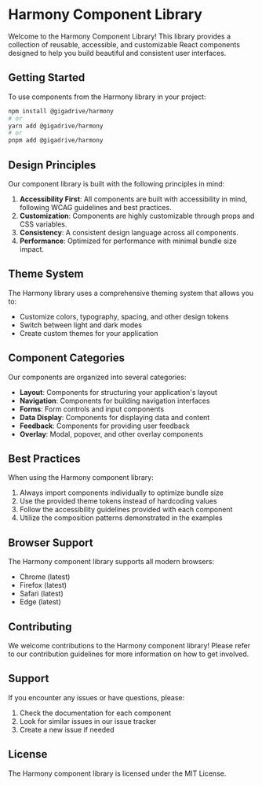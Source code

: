 
<Meta title="Introduction" />

# Harmony Component Library

Welcome to the Harmony Component Library! This library provides a collection of reusable, accessible, and customizable React components designed to help you build beautiful and consistent user interfaces.

## Getting Started

To use components from the Harmony library in your project:

```bash
npm install @gigadrive/harmony
# or
yarn add @gigadrive/harmony
# or
pnpm add @gigadrive/harmony
```

## Design Principles

Our component library is built with the following principles in mind:

1. **Accessibility First**: All components are built with accessibility in mind, following WCAG guidelines and best practices.
2. **Customization**: Components are highly customizable through props and CSS variables.
3. **Consistency**: A consistent design language across all components.
4. **Performance**: Optimized for performance with minimal bundle size impact.

## Theme System

The Harmony library uses a comprehensive theming system that allows you to:

- Customize colors, typography, spacing, and other design tokens
- Switch between light and dark modes
- Create custom themes for your application

## Component Categories

Our components are organized into several categories:

- **Layout**: Components for structuring your application's layout
- **Navigation**: Components for building navigation interfaces
- **Forms**: Form controls and input components
- **Data Display**: Components for displaying data and content
- **Feedback**: Components for providing user feedback
- **Overlay**: Modal, popover, and other overlay components

## Best Practices

When using the Harmony component library:

1. Always import components individually to optimize bundle size
2. Use the provided theme tokens instead of hardcoding values
3. Follow the accessibility guidelines provided with each component
4. Utilize the composition patterns demonstrated in the examples

## Browser Support

The Harmony component library supports all modern browsers:

- Chrome (latest)
- Firefox (latest)
- Safari (latest)
- Edge (latest)

## Contributing

We welcome contributions to the Harmony component library! Please refer to our contribution guidelines for more information on how to get involved.

## Support

If you encounter any issues or have questions, please:

1. Check the documentation for each component
2. Look for similar issues in our issue tracker
3. Create a new issue if needed

## License

The Harmony component library is licensed under the MIT License.
